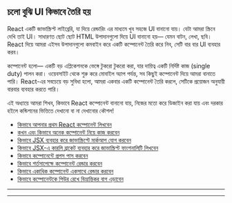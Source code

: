 ## চলো বুঝি UI কিভাবে তৈরি হয়

React একটি জাভাস্ক্রিপ্ট লাইব্রেরি, যা দিয়ে রেন্ডারিং এর মাধ্যমে খুব সহজে UI বানানো যায়। যেটা আমরা স্ক্রিনে দেখি তাই UI। সাধারণত ছোট ছোট HTML উপাদানগুলো দিয়ে UI বানানো হয়— যেমন বাটন, লেখা, ছবি। React দিয়ে আমরা এইসব উপাদানগুলো কমবাইন করে একটি কম্পোনেন্ট তৈরি করে নিব, সেটি বার বার UI ব্যবহার করব।

কম্পোনেন্ট হলো— একটি বড় এপ্লিকেশনকে ভেঙ্গে টুকরো টুকরো করা, যার দায়িত্ব একটি নির্দিষ্ট কাজ (single duty) পালন করা। ওয়েবসাইট থেকে শুরু করে মোবাইল অ্যাপ পর্যন্ত, সব কিছুই কম্পোনেন্ট দিয়ে আমরা বানাতে পারি। React-এর সবচেয়ে বড় সুবিধা হলো, আমরা একবার একটি কম্পোনেন্ট তৈরি করলে, সেটিকে প্রয়োজন অনুযায়ী বারবার ব্যবহার করতে পারি।

এই অধ্যায়ে আমরা শিখব, কিভাবে React কম্পোনেন্ট বানানো যায়, নিজের মতো করে ডিজাইন করা যায় এবং দরকার হইলে কন্ডিশনের ভিত্তিতে দেখানো বা না দেখানোর কৌশল!

- [কিভাবে আপনার প্রথম React কম্পোনেন্ট লিখবেন](/chapter-1-describing-the-ui/first-component)
- [কখন এবং কিভাবে অনেক কম্পোনেন্ট নিয়ে কাজ করবেন](/chapter-1-describing-the-ui/importing-exporting-component)
- [কিভাবে JSX ব্যবহার করে জাভাস্ক্রিপ্টে মার্কআপ যোগ করবেন](/chapter-1-describing-the-ui/writting-markup-with-jsx)
- [কিভাবে JSX-এ কারলি ব্রাকেট ব্যবহার করে জাভাস্ক্রিপ্ট ফাংশনালিটি লিখবেন](/chapter-1-describing-the-ui/javascript-in-jsx-using-curly-brackets)
- [কিভাবে কম্পোনেন্টে প্রপস পাস করবেন](/chapter-1-describing-the-ui/passing-props-to-a-component)
- [কিভাবে শর্তসাপেক্ষে কম্পোনেন্ট রেন্ডার করবেন](/chapter-1-describing-the-ui/conditional-rendering)
- [কিভাবে একাধিক কম্পোনেন্ট একসাথে রেন্ডার করবেন](/chapter-1-describing-the-ui/rendering-lists)
- [কিভাবে কম্পোনেন্টকে পিউর রেখে বিভ্রান্তিকর বাগ এড়াবেন](/chapter-1-describing-the-ui/keeping-components-pure)


<hr/>
<Donate/>
<hr/>
<GiscusComments
  repo="codedbyMojnu/react-bangla-tutorial"
  repoId="R_kgDOLDE87Q"
  category="General"
  categoryId="DIC_kwDOLDE87c4CtCIY"
  mapping="pathname"
  inputPosition="top"
  theme="preferred_color_scheme"
  lang="en"
/>
